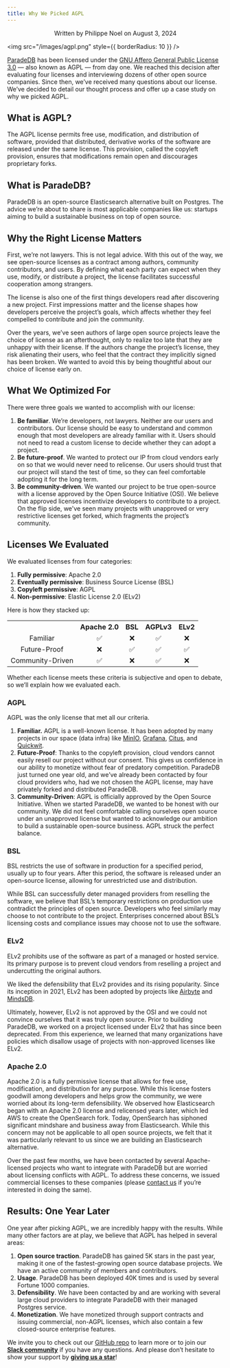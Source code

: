 ```yaml
---
title: Why We Picked AGPL
---
```


<p align="center">Written by Philippe Noel on August 3, 2024</p>

<img src="/images/agpl.png" style={{ borderRadius: 10 }} />

[ParadeDB](https://github.com/paradedb/paradedb) has been licensed under the [GNU Affero General Public License 3.0](https://www.gnu.org/licenses/agpl-3.0.en.html) — also known as AGPL — from day one. We reached this decision after evaluating four licenses and interviewing dozens of other open source companies. Since then, we’ve received many questions about our license. We’ve decided to detail our thought process and offer up a case study on why we picked AGPL.

## What is AGPL?

The AGPL license permits free use, modification, and distribution of software, provided that distributed, derivative works of the software are released under the same license. This provision, called the copyleft provision, ensures that modifications remain open and discourages proprietary forks.

## What is ParadeDB?

ParadeDB is an open-source Elasticsearch alternative built on Postgres. The advice we’re about to share is most applicable companies like us: startups aiming to build a sustainable business on top of open source.

## Why the Right License Matters

First, we’re not lawyers. This is not legal advice. With this out of the way, we see open-source licenses as a contract among authors, community contributors, and users. By defining what each party can expect when they use, modify, or distribute a project, the license facilitates successful cooperation among strangers.

The license is also one of the first things developers read after discovering a new project. First impressions matter and the license shapes how developers perceive the project’s goals, which affects whether they feel compelled to contribute and join the community.

Over the years, we’ve seen authors of large open source projects leave the choice of license as an afterthought, only to realize too late that they are unhappy with their license. If the authors change the project’s license, they risk alienating their users, who feel that the contract they implicitly signed has been broken. We wanted to avoid this by being thoughtful about our choice of license early on.

## What We Optimized For

There were three goals we wanted to accomplish with our license:

1. **Be familiar**. We’re developers, not lawyers. Neither are our users and contributors. Our license should be easy to understand and common enough that most developers are already familiar with it. Users should not need to read a custom license to decide whether they can adopt a project.
2. **Be future-proof**. We wanted to protect our IP from cloud vendors early on so that we would never need to relicense. Our users should trust that our project will stand the test of time, so they can feel comfortable adopting it for the long term.
3. **Be community-driven**. We wanted our project to be true open-source with a license approved by the Open Source Initiative (OSI). We believe that approved licenses incentivize developers to contribute to a project. On the flip side, we've seen many projects with unapproved or very restrictive licenses get forked, which fragments the project’s community.

## Licenses We Evaluated

We evaluated licenses from four categories:

1. **Fully permissive**: Apache 2.0
2. **Eventually permissive**: Business Source License (BSL)
3. **Copyleft permissive**: AGPL
4. **Non-permissive**: Elastic License 2.0 (ELv2)

Here is how they stacked up:

<table
  id="table"
  style={{
    width: "100%",
    borderRadius: "10px",
  }}
>
  <tr
    style={{
      display: "flex",
      borderBottom: "solid 1px #ddd",
    }}
  >
    <th align="center" style={{ width: "28%", textAlign: "left" }}></th>
    <th
      align="center"
      style={{ width: "18%", textAlign: "left", paddingLeft: 32 }}
    >
      Apache 2.0
    </th>
    <th
      align="center"
      style={{ width: "18%", textAlign: "left", paddingLeft: 32 }}
    >
      BSL
    </th>
    <th
      align="center"
      style={{ width: "18%", textAlign: "left", paddingLeft: 32 }}
    >
      AGPLv3
    </th>
    <th
      align="center"
      style={{ width: "18%", textAlign: "left", paddingLeft: 32 }}
    >
      ELv2
    </th>
  </tr>
  <tr style={{ display: "flex" }}>
    <td
      align="center"
      style={{
        width: "28%",
        textAlign: "left",
        fontWeight: "bold",
      }}
    >
      Familiar
    </td>
    <td
      align="center"
      style={{
        width: "18%",
        textAlign: "left",
        paddingLeft: 32,
      }}
    >
      ✅
    </td>
    <td
      align="center"
      style={{
        width: "18%",
        textAlign: "left",
        paddingLeft: 32,
      }}
    >
      ❌
    </td>
    <td
      align="center"
      style={{
        width: "18%",
        textAlign: "left",
        paddingLeft: 32,
      }}
    >
      ✅
    </td>
    <td
      align="center"
      style={{
        width: "18%",
        textAlign: "left",
        paddingLeft: 32,
      }}
    >
      ❌
    </td>
  </tr>
  <tr style={{ display: "flex" }}>
    <td
      align="center"
      style={{
        width: "28%",
        textAlign: "left",
        fontWeight: "bold",
      }}
    >
      Future-Proof
    </td>
    <td
      align="center"
      style={{
        width: "18%",
        textAlign: "left",
        paddingLeft: 32,
      }}
    >
      ❌
    </td>
    <td
      align="center"
      style={{
        width: "18%",
        textAlign: "left",
        paddingLeft: 32,
      }}
    >
      ✅
    </td>
    <td
      align="center"
      style={{
        width: "18%",
        textAlign: "left",
        paddingLeft: 32,
      }}
    >
      ✅
    </td>
    <td
      align="center"
      style={{
        width: "18%",
        textAlign: "left",
        paddingLeft: 32,
      }}
    >
      ✅
    </td>
  </tr>
  <tr style={{ display: "flex" }}>
    <td
      align="center"
      style={{
        width: "28%",
        textAlign: "left",
        fontWeight: "bold",
      }}
    >
      Community-Driven
    </td>
    <td
      align="center"
      style={{
        width: "18%",
        textAlign: "left",
        paddingLeft: 32,
      }}
    >
      ✅
    </td>
    <td
      align="center"
      style={{
        width: "18%",
        textAlign: "left",
        paddingLeft: 32,
      }}
    >
      ❌
    </td>
    <td
      align="center"
      style={{
        width: "18%",
        textAlign: "left",
        paddingLeft: 32,
      }}
    >
      ✅
    </td>
    <td
      align="center"
      style={{
        width: "18%",
        textAlign: "left",
        paddingLeft: 32,
      }}
    >
      ❌
    </td>
  </tr>
</table>

Whether each license meets these criteria is subjective and open to debate, so we’ll explain how we evaluated each.

### AGPL

AGPL was the only license that met all our criteria.

1. **Familiar.** AGPL is a well-known license. It has been adopted by many projects in our space (data infra) like [MinIO](https://github.com/minio/minio), [Grafana](https://github.com/grafana/grafana), [Citus](https://github.com/citusdata/citus), and [Quickwit](https://github.com/quickwit-oss/quickwit).
2. **Future-Proof**: Thanks to the copyleft provision, cloud vendors cannot easily resell our project without our consent. This gives us confidence in our ability to monetize without fear of predatory competition. ParadeDB just turned one year old, and we’ve already been contacted by four cloud providers who, had we not chosen the AGPL license, may have privately forked and distributed ParadeDB.
3. **Community-Driven**: AGPL is officially approved by the Open Source Initiative. When we started ParadeDB, we wanted to be honest with our community. We did not feel comfortable calling ourselves open source under an unapproved license but wanted to acknowledge our ambition to build a sustainable open-source business. AGPL struck the perfect balance.

### BSL

BSL restricts the use of software in production for a specified period, usually up to four years. After this period, the software is released under an open-source license, allowing for unrestricted use and distribution.

While BSL can successfully deter managed providers from reselling the software, we believe that BSL’s temporary restrictions on production use contradict the principles of open source. Developers who feel similarly may choose to not contribute to the project. Enterprises concerned about BSL’s licensing costs and compliance issues may choose not to use the software.

### ELv2

ELv2 prohibits use of the software as part of a managed or hosted service. Its primary purpose is to prevent cloud vendors from reselling a project and undercutting the original authors.

We liked the defensibility that ELv2 provides and its rising popularity. Since its inception in 2021, ELv2 has been adopted by projects like [Airbyte](https://github.com/airbytehq/airbyte) and [MindsDB](https://github.com/mindsdb/mindsdb).

Ultimately, however, ELv2 is not approved by the OSI and we could not convince ourselves that it was truly open source. Prior to building ParadeDB, we worked on a project licensed under ELv2 that has since been deprecated. From this experience, we learned that many organizations have policies which disallow usage of projects with non-approved licenses like ELv2.

### Apache 2.0

Apache 2.0 is a fully permissive license that allows for free use, modification, and distribution for any purpose. While this license fosters goodwill among developers and helps grow the community, we were worried about its long-term defensibility. We observed how Elasticsearch began with an Apache 2.0 license and relicensed years later, which led AWS to create the OpenSearch fork. Today, OpenSearch has siphoned significant mindshare and business away from Elasticsearch. While this concern may not be applicable to all open source projects, we felt that it was particularly relevant to us since we are building an Elasticsearch alternative.

Over the past few months, we have been contacted by several Apache-licensed projects who want to integrate with ParadeDB but are worried about licensing conflicts with AGPL. To address these concerns, we issued commercial licenses to these companies (please [contact us](mailto:support@paradedb.com) if you’re interested in doing the same).

## Results: One Year Later

One year after picking AGPL, we are incredibly happy with the results. While many other factors are at play, we believe that AGPL has helped in several areas:

1. **Open source traction**. ParadeDB has gained 5K stars in the past year, making it one of the fastest-growing open source database projects. We have an active community of members and contributors.
2. **Usage**. ParadeDB has been deployed 40K times and is used by several Fortune 1000 companies.
3. **Defensibility**. We have been contacted by and are working with several large cloud providers to integrate ParadeDB with their managed Postgres service.
4. **Monetization**. We have monetized through support contracts and issuing commercial, non-AGPL licenses, which also contain a few closed-source enterprise features.

We invite you to check out our [GitHub repo](https://github.com/paradedb/paradedb) to learn more or to join our [**Slack community**](https://join.slack.com/t/paradedbcommunity/shared_invite/zt-2lkzdsetw-OiIgbyFeiibd1DG~6wFgTQ) if you have any questions. And please don’t hesitate to show your support by [**giving us a star**](https://github.com/paradedb/paradedb)!
